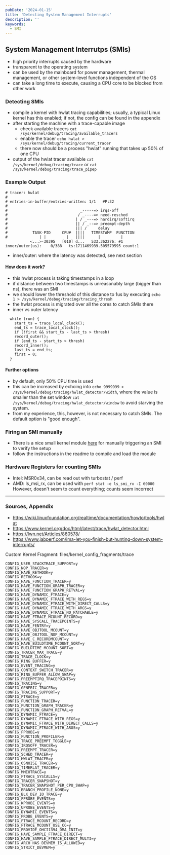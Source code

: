 ```yaml
---
pubDate: '2024-01-15'
title: 'Detecting System Management Interrupts'
description: ''
keywords:
  - SMI
---
```


## System Management Interrutps (SMIs)

- high priority interrupts caused by the hardware
- transparent to the operating system
- can be used by the mainboard for power management, thermal management, or other system-level functions independent of the OS
- can take a long time to execute, causing a CPU core to be blocked from other work

### Detecting SMIs

- compile a kernel with hwlat tracing capabilities; usually, a typical Linux kernel has this enabled; if not, the config can be found in the appendix
- after starting the machine with a trace-capable image
    - check available tracers `cat /sys/kernel/debug/tracing/available_tracers`
    - enable the tracer `echo hwlat > /sys/kernel/debug/tracing/current_tracer`
    - there now should be a process "hwlat" running that takes up 50% of one CPU
- output of the hwlat tracer available `cat /sys/kernel/debug/tracing/trace` or `cat /sys/kernel/debug/tracing/trace_pipep`

### Example Output

```
# tracer: hwlat
#
# entries-in-buffer/entries-written: 1/1   #P:32
#
#                                _-----=> irqs-off
#                               / _----=> need-resched
#                              | / _---=> hardirq/softirq
#                              || / _--=> preempt-depth
#                              ||| /     delay
#           TASK-PID     CPU#  ||||   TIMESTAMP  FUNCTION
#              | |         |   ||||      |         |
           <...>-30395   [010] d...   533.362276: #1     inner/outer(us):    0/388   ts:1711469939.505579595 count:1
```

- inner/outer: where the latency was detected, see next section

#### How does it work?

- this hwlat process is taking timestamps in a loop
- if distance between two timestamps is unreasonably large (bigger than ns), there was an SMI
- we should lower the threshold of this distance to 1us by executing `echo 1 > /sys/kernel/debug/tracing/tracing_thresh`
- the hwlat process is migrated over all the cores to catch SMIs there
- inner vs outer latency

```
  while (run) {
    start_ts = trace_local_clock();
    end_ts = trace_local_clock();
    if (!first && start_ts - last_ts > thresh)
	record_outer();
    if (end_ts - start_ts > thresh)
	record_inner();
    last_ts = end_ts;
    first = 0;
  }
```

#### Further options

- by default, only 50% CPU time is used
- this can be increased by echoing into `echo 9999999 > /sys/kernel/debug/tracing/hwlat_detector/width`, where the value is smaller than the set window `cat /sys/kernel/debug/tracing/hwlat_detector/window` to avoid starving the system.
- from my experience, this, however, is not necessary to catch SMIs. The default option is "good enough".

### Firing an SMI manually

- There is a nice small kernel module [here](https://github.com/jib218/kernel-module-smi-trigger) for manually triggering an SMI to verify the setup
- follow the instructions in the readme to compile and load the module

### Hardware Registers for counting SMIs

- Intel: MSR0x34, can be read out with turbostat / perf
- AMD: ls\_msi\_rx, can be used with `perf stat -e ls_smi_rx -I 60000`
However, doesn't seem to count everything; counts seem incorrect

---

### Sources, Appendix

- https://wiki.linuxfoundation.org/realtime/documentation/howto/tools/hwlat
- https://www.kernel.org/doc/html/latest/trace/hwlat_detector.html
- https://lwn.net/Articles/860578/
- https://www.jabperf.com/ima-let-you-finish-but-hunting-down-system-interrupts/

Custom Kernel Fragment: files/kernel\_config\_fragments/trace

```
CONFIG_USER_STACKTRACE_SUPPORT=y
CONFIG_NOP_TRACER=y
CONFIG_HAVE_RETHOOK=y
CONFIG_RETHOOK=y
CONFIG_HAVE_FUNCTION_TRACER=y
CONFIG_HAVE_FUNCTION_GRAPH_TRACER=y
CONFIG_HAVE_FUNCTION_GRAPH_RETVAL=y
CONFIG_HAVE_DYNAMIC_FTRACE=y
CONFIG_HAVE_DYNAMIC_FTRACE_WITH_REGS=y
CONFIG_HAVE_DYNAMIC_FTRACE_WITH_DIRECT_CALLS=y
CONFIG_HAVE_DYNAMIC_FTRACE_WITH_ARGS=y
CONFIG_HAVE_DYNAMIC_FTRACE_NO_PATCHABLE=y
CONFIG_HAVE_FTRACE_MCOUNT_RECORD=y
CONFIG_HAVE_SYSCALL_TRACEPOINTS=y
CONFIG_HAVE_FENTRY=y
CONFIG_HAVE_OBJTOOL_MCOUNT=y
CONFIG_HAVE_OBJTOOL_NOP_MCOUNT=y
CONFIG_HAVE_C_RECORDMCOUNT=y
CONFIG_HAVE_BUILDTIME_MCOUNT_SORT=y
CONFIG_BUILDTIME_MCOUNT_SORT=y
CONFIG_TRACER_MAX_TRACE=y
CONFIG_TRACE_CLOCK=y
CONFIG_RING_BUFFER=y
CONFIG_EVENT_TRACING=y
CONFIG_CONTEXT_SWITCH_TRACER=y
CONFIG_RING_BUFFER_ALLOW_SWAP=y
CONFIG_PREEMPTIRQ_TRACEPOINTS=y
CONFIG_TRACING=y
CONFIG_GENERIC_TRACER=y
CONFIG_TRACING_SUPPORT=y
CONFIG_FTRACE=y
CONFIG_FUNCTION_TRACER=y
CONFIG_FUNCTION_GRAPH_TRACER=y
CONFIG_FUNCTION_GRAPH_RETVAL=y
CONFIG_DYNAMIC_FTRACE=y
CONFIG_DYNAMIC_FTRACE_WITH_REGS=y
CONFIG_DYNAMIC_FTRACE_WITH_DIRECT_CALLS=y
CONFIG_DYNAMIC_FTRACE_WITH_ARGS=y
CONFIG_FPROBE=y
CONFIG_FUNCTION_PROFILER=y
CONFIG_TRACE_PREEMPT_TOGGLE=y
CONFIG_IRQSOFF_TRACER=y
CONFIG_PREEMPT_TRACER=y
CONFIG_SCHED_TRACER=y
CONFIG_HWLAT_TRACER=y
CONFIG_OSNOISE_TRACER=y
CONFIG_TIMERLAT_TRACER=y
CONFIG_MMIOTRACE=y
CONFIG_FTRACE_SYSCALLS=y
CONFIG_TRACER_SNAPSHOT=y
CONFIG_TRACER_SNAPSHOT_PER_CPU_SWAP=y
CONFIG_BRANCH_PROFILE_NONE=y
CONFIG_BLK_DEV_IO_TRACE=y
CONFIG_FPROBE_EVENTS=y
CONFIG_KPROBE_EVENTS=y
CONFIG_UPROBE_EVENTS=y
CONFIG_DYNAMIC_EVENTS=y
CONFIG_PROBE_EVENTS=y
CONFIG_FTRACE_MCOUNT_RECORD=y
CONFIG_FTRACE_MCOUNT_USE_CC=y
CONFIG_PROVIDE_OHCI1394_DMA_INIT=y
CONFIG_HAVE_SAMPLE_FTRACE_DIRECT=y
CONFIG_HAVE_SAMPLE_FTRACE_DIRECT_MULTI=y
CONFIG_ARCH_HAS_DEVMEM_IS_ALLOWED=y
CONFIG_STRICT_DEVMEM=y
```
